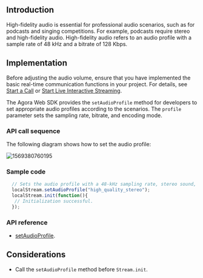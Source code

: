 <PlatformWrapper platform="web">

## Introduction

High-fidelity audio is essential for professional audio scenarios, such as for podcasts and singing competitions. For example, podcasts require stereo and high-fidelity audio. High-fidelity audio refers to an audio profile with a sample rate of 48 kHz and a bitrate of 128 Kbps.

## Implementation

Before adjusting the audio volume, ensure that you have implemented the basic real-time communication functions in your project. For details, see [Start a Call](/3.x/video-calling/quickstart-guide/get-started-sdk) or [Start Live Interactive Streaming](../quickstart-guide/start-video-streaming).

The Agora Web SDK provides the `setAudioProfile` method for developers to set appropriate audio profiles according to the scenarios. The `profile` parameter sets the sampling rate, bitrate, and encoding mode.

### API call sequence

The following diagram shows how to set the audio profile:

![1569380760195](https://web-cdn.agora.io/docs-files/1569380760195)

### Sample code

```javascript
  // Sets the audio profile with a 48-kHz sampling rate, stereo sound, and 192-Kbps bitrate.
  localStream.setAudioProfile("high_quality_stereo");
  localStream.init(function(){
   // Initialization successful.
  });
```

### API reference

- [setAudioProfile](https://api-ref.agora.io/en/video-sdk/web/3.x/interfaces/agorartc.stream.html#setaudioprofile).

## Considerations

- Call the `setAudioProfile` method before `Stream.init`.

</PlatformWrapper>